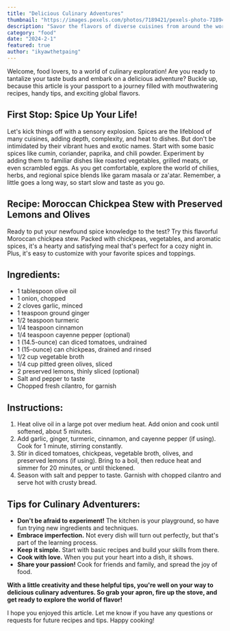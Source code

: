 ```yaml
---
title: "Delicious Culinary Adventures"
thumbnail: "https://images.pexels.com/photos/7189421/pexels-photo-7189421.jpeg"
description: "Savor the flavors of diverse cuisines from around the world."
category: "food"
date: "2024-2-1"
featured: true
author: "ikyawthetpaing"
---
```


Welcome, food lovers, to a world of culinary exploration! Are you ready to tantalize your taste buds and embark on a delicious adventure? Buckle up, because this article is your passport to a journey filled with mouthwatering recipes, handy tips, and exciting global flavors.

## First Stop: Spice Up Your Life!

Let's kick things off with a sensory explosion. Spices are the lifeblood of many cuisines, adding depth, complexity, and heat to dishes. But don't be intimidated by their vibrant hues and exotic names. Start with some basic spices like cumin, coriander, paprika, and chili powder. Experiment by adding them to familiar dishes like roasted vegetables, grilled meats, or even scrambled eggs. As you get comfortable, explore the world of chilies, herbs, and regional spice blends like garam masala or za'atar. Remember, a little goes a long way, so start slow and taste as you go.

## Recipe: Moroccan Chickpea Stew with Preserved Lemons and Olives

Ready to put your newfound spice knowledge to the test? Try this flavorful Moroccan chickpea stew. Packed with chickpeas, vegetables, and aromatic spices, it's a hearty and satisfying meal that's perfect for a cozy night in. Plus, it's easy to customize with your favorite spices and toppings.

## Ingredients:

- 1 tablespoon olive oil
- 1 onion, chopped
- 2 cloves garlic, minced
- 1 teaspoon ground ginger
- 1/2 teaspoon turmeric
- 1/4 teaspoon cinnamon
- 1/4 teaspoon cayenne pepper (optional)
- 1 (14.5-ounce) can diced tomatoes, undrained
- 1 (15-ounce) can chickpeas, drained and rinsed
- 1/2 cup vegetable broth
- 1/4 cup pitted green olives, sliced
- 2 preserved lemons, thinly sliced (optional)
- Salt and pepper to taste
- Chopped fresh cilantro, for garnish

## Instructions:

1. Heat olive oil in a large pot over medium heat. Add onion and cook until softened, about 5 minutes.
2. Add garlic, ginger, turmeric, cinnamon, and cayenne pepper (if using). Cook for 1 minute, stirring constantly.
3. Stir in diced tomatoes, chickpeas, vegetable broth, olives, and preserved lemons (if using). Bring to a boil, then reduce heat and simmer for 20 minutes, or until thickened.
4. Season with salt and pepper to taste. Garnish with chopped cilantro and serve hot with crusty bread.

## Tips for Culinary Adventurers:

- **Don't be afraid to experiment!** The kitchen is your playground, so have fun trying new ingredients and techniques.
- **Embrace imperfection.** Not every dish will turn out perfectly, but that's part of the learning process.
- **Keep it simple.** Start with basic recipes and build your skills from there.
- **Cook with love.** When you put your heart into a dish, it shows.
- **Share your passion!** Cook for friends and family, and spread the joy of food.

**With a little creativity and these helpful tips, you're well on your way to delicious culinary adventures. So grab your apron, fire up the stove, and get ready to explore the world of flavor!**

I hope you enjoyed this article. Let me know if you have any questions or requests for future recipes and tips. Happy cooking!
